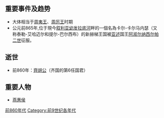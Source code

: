 {{Unreferenced|time=2018-07-09T06:24:38+00:00}}
{{DecadeTOC|-869}}
== 重要事件及趋势 ==
*大体相当于[[周夷王|周夷王]]、[[周厉王|周厉王]]时期
*公元前865年,位于現今[[叙利亚|叙利亚]][[幼发拉底河|幼发拉底河]]畔的一個名為卡尔-卡尔马内瑟（又称泰勒-艾哈迈尔和提尔-巴尔西布）的新赫梯王国被[[亚述|亚述]]国王[[阿淑尔纳西尔帕二世|阿淑尔纳西尔帕二世]]征服。

==逝世==
*前860年：[[齊胡公|齊胡公]]（齐国的第6任国君）

== 重要人物 ==
* [[燕惠侯|燕惠侯]]

{{世紀|-9}}

[[Category:前860年代|]]
[[Category:前9世纪各年代|Category:前9世纪各年代]]